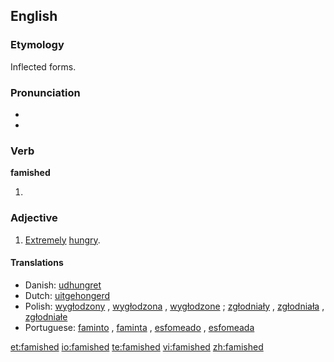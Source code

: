 ==English==

===Etymology===
Inflected forms.

===Pronunciation===
* {{IPA|/ˈfæmɪʃt/}}
* {{audio|en-us-famished.ogg|Audio (US)}}

===Verb===
'''famished'''

# {{past participle of|[[famish]]}}

===Adjective===
{{en-adj}}

# [[Extreme]]ly [[hungry]].

====Translations====
* Danish: [[udhungret]]
* Dutch: [[uitgehongerd]]
* Polish: [[wygłodzony]] {{m}}, [[wygłodzona]] {{f}}, [[wygłodzone]] {{n}} ; [[zgłodniały]] {{m}}, [[zgłodniała]] {{f}}, [[zgłodniałe]] {{n}}
* Portuguese: [[faminto]] {{m}}, [[faminta]] {{f}}, [[esfomeado]] {{m}}, [[esfomeada]] {{f}}

[[et:famished]]
[[io:famished]]
[[te:famished]]
[[vi:famished]]
[[zh:famished]]